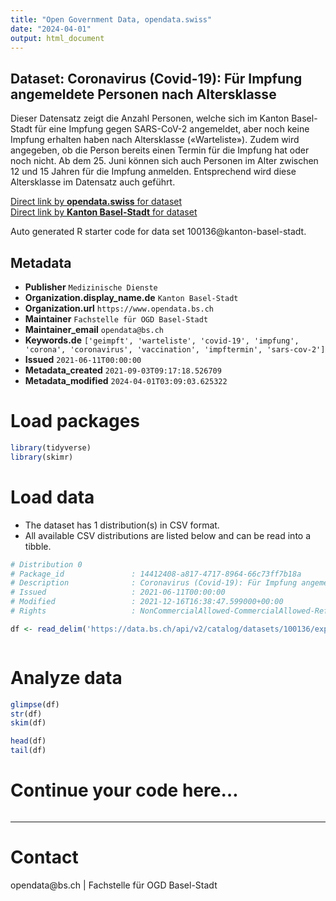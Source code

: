 ```yaml
---
title: "Open Government Data, opendata.swiss"
date: "2024-04-01"
output: html_document
---
```


## Dataset: Coronavirus (Covid-19): Für Impfung angemeldete Personen nach Altersklasse

Dieser Datensatz zeigt die Anzahl Personen, welche sich im Kanton Basel-Stadt für eine Impfung gegen SARS-CoV-2 angemeldet, aber noch keine Impfung erhalten haben nach Altersklasse («Warteliste»). Zudem wird angegeben, ob die Person bereits einen Termin für die Impfung hat oder noch nicht. Ab dem 25. Juni können sich auch Personen im Alter zwischen 12 und 15 Jahren für die Impfung anmelden. Entsprechend wird diese Altersklasse im Datensatz auch geführt. 

[Direct link by **opendata.swiss** for dataset](https://opendata.swiss/de/dataset/coronavirus-covid-19-fur-impfung-angemeldete-personen-nach-altersklasse)<br>
[Direct link by **Kanton Basel-Stadt** for dataset](https://data.bs.ch/explore/dataset/100136/)

Auto generated R starter code for data set 100136@kanton-basel-stadt.

## Metadata

- **Publisher** `Medizinische Dienste`
- **Organization.display_name.de** `Kanton Basel-Stadt`
- **Organization.url** `https://www.opendata.bs.ch`
- **Maintainer** `Fachstelle für OGD Basel-Stadt`
- **Maintainer_email** `opendata@bs.ch`
- **Keywords.de** `['geimpft', 'warteliste', 'covid-19', 'impfung', 'corona', 'coronavirus', 'vaccination', 'impftermin', 'sars-cov-2']`
- **Issued** `2021-06-11T00:00:00`
- **Metadata_created** `2021-09-03T09:17:18.526709`
- **Metadata_modified** `2024-04-01T03:09:03.625322`


# Load packages

```r

library(tidyverse)
library(skimr)

```

# Load data

-   The dataset has 1 distribution(s) in CSV format.
-   All available CSV distributions are listed below and can be read into a tibble.

```r

# Distribution 0
# Package_id               : 14412408-a817-4717-8964-66c73ff7b18a
# Description              : Coronavirus (Covid-19): Für Impfung angemeldete Personen nach Altersklasse (csv)
# Issued                   : 2021-06-11T00:00:00
# Modified                 : 2021-12-16T16:38:47.599000+00:00
# Rights                   : NonCommercialAllowed-CommercialAllowed-ReferenceRequired

df <- read_delim('https://data.bs.ch/api/v2/catalog/datasets/100136/exports/csv')



```

# Analyze data

```r

glimpse(df)
str(df)
skim(df)

head(df)
tail(df)

```

# Continue your code here...

```r

```

------------------------------------------------------------------------

# Contact

opendata@bs.ch | Fachstelle für OGD Basel-Stadt
